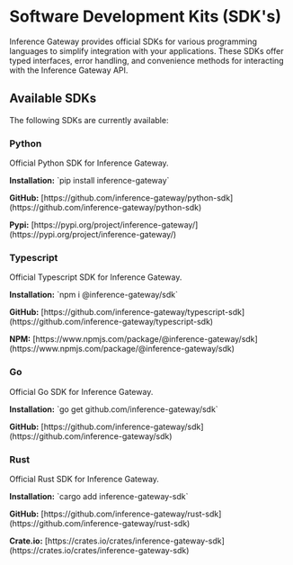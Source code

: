 # Software Development Kits (SDK's)

Inference Gateway provides official SDKs for various programming languages to simplify integration with your applications. These SDKs offer typed interfaces, error handling, and convenience methods for interacting with the Inference Gateway API.

## Available SDKs

The following SDKs are currently available:

<div className="grid grid-cols-1 md:grid-cols-2 gap-4 mb-8">
  <div className="border p-4 rounded-md">
    <h3>Python</h3>
    Official Python SDK for Inference Gateway.
    <p>
        <strong>Installation:</strong> `pip install inference-gateway`
    </p>
    <p>
        <strong>GitHub:</strong> [https://github.com/inference-gateway/python-sdk](https://github.com/inference-gateway/python-sdk)
    </p>
    <p>
        <strong>Pypi:</strong> [https://pypi.org/project/inference-gateway/](https://pypi.org/project/inference-gateway/)
    </p>
  </div>

  <div className="border p-4 rounded-md">
    <h3>Typescript</h3>
    Official Typescript SDK for Inference Gateway.
    <p>
        <strong>Installation:</strong> `npm i @inference-gateway/sdk`
    </p>
    <p>
        <strong>GitHub:</strong> [https://github.com/inference-gateway/typescript-sdk](https://github.com/inference-gateway/typescript-sdk)
    </p>
    <p>
        <strong>NPM:</strong> [https://www.npmjs.com/package/@inference-gateway/sdk](https://www.npmjs.com/package/@inference-gateway/sdk)
    </p>
  </div>

  <div className="border p-4 rounded-md">
    <h3>Go</h3>
    Official Go SDK for Inference Gateway.
    <p>
        <strong>Installation:</strong> `go get github.com/inference-gateway/sdk`
    </p>
    <p>
        <strong>GitHub:</strong> [https://github.com/inference-gateway/sdk](https://github.com/inference-gateway/sdk)
    </p>
  </div>
  
  <div className="border p-4 rounded-md">
    <h3>Rust</h3>
    Official Rust SDK for Inference Gateway.
    <p>
        <strong>Installation:</strong> `cargo add inference-gateway-sdk`
    </p>
    <p>
        <strong>GitHub:</strong> [https://github.com/inference-gateway/rust-sdk](https://github.com/inference-gateway/rust-sdk)
    </p>
    <p>
        <strong>Crate.io:</strong> [https://crates.io/crates/inference-gateway-sdk](https://crates.io/crates/inference-gateway-sdk)
    </p>
  </div>
</div>
